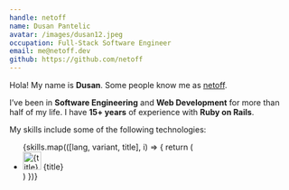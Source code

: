 ```yaml
---
handle: netoff
name: Dusan Pantelic
avatar: /images/dusan12.jpeg
occupation: Full-Stack Software Engineer
email: me@netoff.dev
github: https://github.com/netoff
---
```



Hola! My name is **Dusan**. Some people know me as [netoff](https://github.com/netoff).

I’ve been in **Software Engineering** and **Web Development** for more than half of my life.
I have **15+ years** of experience with **Ruby on Rails**.

My skills include some of the following technologies:

<ul className="m-0 list-none p-0">
  {skills.map(([lang, variant, title], i) => {
    return (
      <li key={i} className="flex bg-gray-800 p-2">
        <Image
          title={title}
          alt={title}
          width="32"
          height="32"
          src={`https://cdn.jsdelivr.net/gh/devicons/devicon/icons/${lang}/${variant}.svg`}
        />
        <span className="pl-2 font-bold underline ">{title}</span>
      </li>
    )
  })}
</ul>
